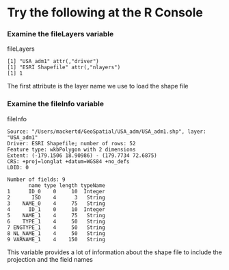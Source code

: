 # Try the following at the R Console

### Examine the fileLayers variable

fileLayers

```
[1] "USA_adm1" attr(,"driver")
[1] "ESRI Shapefile" attr(,"nlayers")
[1] 1
```

The first attribute is the layer name we use to load the shape file

### Examine the fileInfo variable

fileInfo

```
Source: "/Users/mackertd/GeoSpatial/USA_adm/USA_adm1.shp", layer: "USA_adm1"
Driver: ESRI Shapefile; number of rows: 52
Feature type: wkbPolygon with 2 dimensions
Extent: (-179.1506 18.90986) - (179.7734 72.6875)
CRS: +proj=longlat +datum=WGS84 +no_defs
LDID: 0

Number of fields: 9
       name type length typeName
1      ID_0    0     10  Integer
2       ISO    4      3   String
3    NAME_0    4     75   String
4      ID_1    0     10  Integer
5    NAME_1    4     75   String
6    TYPE_1    4     50   String
7 ENGTYPE_1    4     50   String
8 NL_NAME_1    4     50   String
9 VARNAME_1    4    150   String
```

This variable provides a lot of information about the shape file to include the projection and the field names

